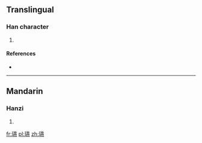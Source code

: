 ==Translingual==

===Han character===
{{Han char|rn=96|rad=玉|as=18|sn=22|four=1414<sub>1</sub>|canj=一土土弓火 (MGGNF)}}

# {{defn|Han|sort=玉18}}

====References====
* {{Han ref|kx=0745.270|dkj=21358|dj=1154.050|hdz=21146.110|uh=74D9|ud=29913|bh=F6F2|bd=63218}}

----

==Mandarin==

===Hanzi===
{{cmn-hanzi|pin=[[dào]] ([[dao4]])|wg=tao<sup>4</sup>}}

# {{defn|lang=cmn|sort=玉18}}

[[fr:瓙]]
[[pl:瓙]]
[[zh:瓙]]